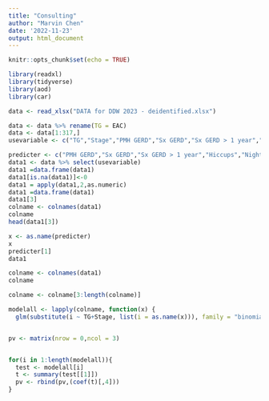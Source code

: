 ---
title: "Consulting"
author: "Marvin Chen"
date: '2022-11-23'
output: html_document
---

```{r setup, include=FALSE}
knitr::opts_chunk$set(echo = TRUE)
```

```{r}
library(readxl)
library(tidyverse)
library(aod)
library(car)
```

```{r}
data <- read_xlsx("DATA for DDW 2023 - deidentified.xlsx")

```


```{r}
data <- data %>% rename(TG = EAC)
data <- data[1:317,]
usevariable <- c("TG","Stage","PMH GERD","Sx GERD","Sx GERD > 1 year","Hiccups","Night Sweats","Nausea","Vomit","Regurgitation","Chest Pain", "Food Impaction","Dysphagia","Odynophagia","Early Satiety","Abdominal Pain","Dyspepsia","Bloating","Anemia","IDA","Bleeding: melena","Bleeding: hematochezia","Bleeding: hematemesis","Fatigue","Constipation","Diarrhea","Coffee Ground Emesis","Weight loss")

predicter <- c("PMH GERD","Sx GERD","Sx GERD > 1 year","Hiccups","Night Sweats","Nausea","Vomit","Regurgitation","Chest Pain", "Food Impaction","Dysphagia","Odynophagia","Early Satiety","Abdominal Pain","Dyspepsia","Bloating","Anemia","IDA","Bleeding: melena","Bleeding: hematochezia","Bleeding: hematemesis","Fatigue","Constipation","Diarrhea","Coffee Ground Emesis","Weight loss")
data1 <- data %>% select(usevariable)
data1 =data.frame(data1)
data1[is.na(data1)]<-0
data1 = apply(data1,2,as.numeric) 
data1 =data.frame(data1)
data1[3]
colname <- colnames(data1)
colname
head(data1[3])

x <- as.name(predicter)
x
predicter[1]
data1

colname <- colnames(data1)
colname

```



```{r}
colname <- colname[3:length(colname)]

modelall <- lapply(colname, function(x) {
  glm(substitute(i ~ TG+Stage, list(i = as.name(x))), family = "binomial", data = data1)})



```
```{r}

pv <- matrix(nrow = 0,ncol = 3)


for(i in 1:length(modelall)){
  test <- modelall[i]
  t <- summary(test[[1]])
  pv <- rbind(pv,(coef(t)[,4]))
}




```